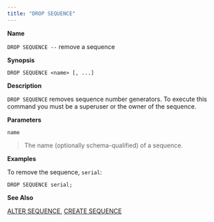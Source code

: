 ```yaml
---
title: "DROP SEQUENCE"
---
```


<div id="drop_sequence" class="registered_link"></div>

**Name**

`DROP SEQUENCE --` remove a sequence

**Synopsis**

```text
DROP SEQUENCE <name> [, ...]
```

**Description**

`DROP SEQUENCE` removes sequence number generators. To execute this command you must be a superuser or the owner of the sequence.

**Parameters**

`name`

> The name (optionally schema-qualified) of a sequence.

**Examples**

To remove the sequence, `serial`:

```text
DROP SEQUENCE serial;
```

**See Also**

[ALTER SEQUENCE](#alter_sequence), [CREATE SEQUENCE](#create_sequence)
